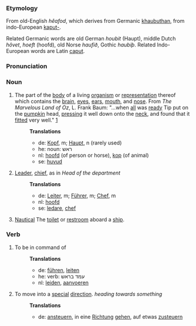 ===Etymology===

From old-English ''h&ecirc;afod'', which derives from Germanic [[khaubuthan]], from indo-European [[kaput-]].

Related Germanic words are old German ''houbit'' (Haupt), middle Dutch ''h&ocirc;vet'', ''hoeft'' (hoofd), old Norse ''haufi&eth;'', Gothic ''haubi&thorn;''. Related Indo-European words are Latin [[caput]].

===Pronunciation===

===Noun===

# The part of the [[body]] of a living [[organism]] or [[representation]] thereof which contains the [[brain]], [[eye]]s, [[ear|ears]], [[mouth]], and [[nose]].  From ''The Marvelous Land of Oz'', L. Frank Baum: "...when [[all]] was [[ready]] Tip put on the [[pumpkin]] head, [[press|pressing]] it well down onto the [[neck]], and found that it [[fit|fitted]] very well." [http://www.literature.org/authors/baum-l-frank/the-marvelous-land-of-oz/chapter-01.html]
#:'''Translations'''
#:*de: [[Kopf]], m; [[Haupt]], n (rarely used)
#:*he: noun: ראש 
#:*nl: [[hoofd]] (of person or horse), [[kop]] (of animal)
#:*se: [[huvud]]
# [[Leader]], [[chief]], as in ''Head of the department''
#:'''Translations'''
#:*de: [[Leiter]], m; [[Führer]], m; [[Chef]], m
#:*nl: [[hoofd]]
#:*se: [[ledare]], [[chef]] 
# [[Nautical terminology|Nautical]] The [[toilet]] or [[restroom]] aboard a [[ship]].

===Verb===
# To be in command of
#:'''Translations'''
#:*de: [[führen]], [[leiten]] 
#:*he: verb: עמד בראש 
#:*nl: [[leiden]], [[aanvoeren]] 
# To move into a [[special]] [[direction]]. ''heading towards something''
#:'''Translations'''
#:*de: [[ansteuern]], in eine [[Richtung]] [[gehen]], auf etwas [[zusteuern]]